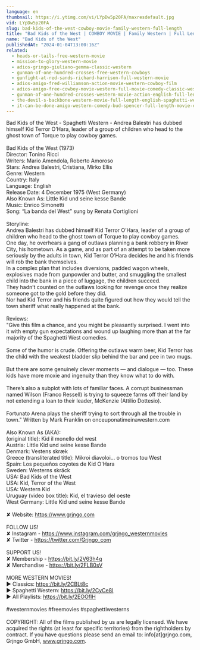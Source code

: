```yaml
---
language: en
thumbnail: https://i.ytimg.com/vi/LYpDw5p20FA/maxresdefault.jpg
vid: LYpDw5p20FA
slug: bad-kids-of-the-west-cowboy-movie-family-western-full-length
title: "Bad Kids of the West | COWBOY MOVIE | Family Western | Full Length"
name: "Bad Kids of the West"
publishedAt: "2024-01-04T13:00:16Z"
related:
  - heads-or-tails-free-western-movie
  - mission-to-glory-western-movie
  - adios-gringo-giuliano-gemma-classic-western
  - gunman-of-one-hundred-crosses-free-western-cowboys
  - gunfight-at-red-sands-richard-harrison-full-western-movie
  - adios-amigo-fred-williamson-action-movie-western-cowboy-film
  - adios-amigo-free-cowboy-movie-western-full-movie-comedy-classic-western-movies
  - gunman-of-one-hundred-crosses-western-movie-action-english-full-length
  - the-devil-s-backbone-western-movie-full-length-english-spaghetti-western-cowboyfilm-watchfree
  - it-can-be-done-amigo-western-comedy-bud-spencer-full-length-movie-english-free-full-movies
---
```


Bad Kids of the West - Spaghetti Western - Andrea Balestri has dubbed himself Kid Terror O’Hara, leader of a group of children who head to the ghost town of Torque to play cowboy games.<br />
<br />
Bad Kids of the West (1973)<br />
Director: Tonino Ricci<br />
Writers: Mario Amendola, Roberto Amoroso <br />
Stars: Andrea Balestri, Cristiana, Mirko Ellis <br />
Genre: Western<br />
Country: Italy<br />
Language: English<br />
Release Date: 4 December 1975 (West Germany)<br />
Also Known As: Little Kid und seine kesse Bande <br />
Music: Enrico Simonetti<br />
Song: “La banda del West” sung by Renata Cortiglioni<br />
<br />
Storyline:<br />
Andrea Balestri has dubbed himself Kid Terror O’Hara, leader of a group of children who head to the ghost town of Torque to play cowboy games.<br />
One day, he overhears a gang of outlaws planning a bank robbery in River City, his hometown. As a game, and as part of an attempt to be taken more seriously by the adults in town, Kid Terror O’Hara decides he and his friends will rob the bank themselves.<br />
In a complex plan that includes diversions, padded wagon wheels, explosives made from gunpowder and butter, and smuggling the smallest child into the bank in a piece of luggage, the children succeed.<br />
They hadn’t counted on the outlaws looking for revenge once they realize someone got to the gold before they did.<br />
Nor had Kid Terror and his friends quite figured out how they would tell the town sheriff what really happened at the bank. <br />
<br />
Reviews:<br />
"Give this film a chance, and you might be pleasantly surprised. I went into it with empty gun expectations and wound up laughing more than at the far majority of the Spaghetti West comedies.<br />
<br />
Some of the humor is crude. Offering the outlaws warm beer, Kid Terror has the child with the weakest bladder slip behind the bar and pee in two mugs.<br />
<br />
But there are some genuinely clever moments — and dialogue — too. These kids have more moxie and ingenuity than they know what to do with.<br />
<br />
There’s also a subplot with lots of familiar faces. A corrupt businessman named Wilson (Franco Ressell) is trying to squeeze farms off their land by not extending a loan to their leader, McKenzie (Attilio Dottesio).<br />
<br />
Fortunato Arena plays the sheriff trying to sort through all the trouble in town." Written by Mark Franklin on onceuponatimeinawestern.com<br />
<br />
Also Known As (AKA):<br />
(original title): Kid il monello del west<br />
Austria: Little Kid und seine kesse Bande<br />
Denmark: Vestens skræk<br />
Greece (transliterated title): Mikroi diavoloi... o tromos tou West<br />
Spain: Los pequeños coyotes de Kid O'Hara<br />
Sweden: Westerns skräck<br />
USA: Bad Kids of the West<br />
USA: Kid, Terror of the West<br />
USA: Western Kid<br />
Uruguay (video box title): Kid, el travieso del oeste<br />
West Germany: Little Kid und seine kesse Bande<br />
<br />
✘ Website: https://www.grjngo.com<br />
<br />
FOLLOW US!<br />
✘ Instagram - https://www.instagram.com/grjngo_westernmovies<br />
✘ Twitter - https://twitter.com/Grjngo_com<br />
<br />
SUPPORT US!<br />
✘ Membership - https://bit.ly/2V63h4q<br />
✘ Merchandise - https://bit.ly/2FLB0sV<br />
<br />
MORE WESTERN MOVIES! <br />
► Classics: https://bit.ly/2CBLt8c <br />
► Spaghetti Western: https://bit.ly/2CyCe8I <br />
► All Playlists: https://bit.ly/2EOOfIH <br />
<br />
#westernmovies #freemovies #spaghettiwesterns<br />
<br />
COPYRIGHT: All of the films published by us are legally licensed. We have acquired the rights (at least for specific territories) from the rightholders by contract. If you have questions please send an email to: info[at]grjngo.com, Grjngo GmbH, www.grjngo.com.